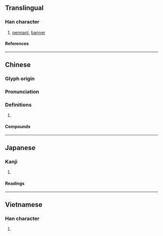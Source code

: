 {{character info/new}}
==Translingual==

===Han character===
{{Han char|rn=70|rad=方|as=14|sn=18|four=08269|canj=YSOHW|ids=⿸⿰方𠂉番}}

# [[pennant]], [[banner]]

====References====
{{Han ref|kx=0485.090|dkj=13700|dj=0847.110|hdz=32185.010|uh=65DB}}

----

==Chinese==
{{zh-forms}}

===Glyph origin===
{{Han etym}}
{{Han compound|㫃|番|c1=s|c2=p|ls=psc}}

===Pronunciation===
{{zh-pron
|m=fān
|c=faan1
|mc=y
|oc=y
|cat=
}}

===Definitions===
{{zh-hanzi}}

# {{rfdef|zh}}

====Compounds====
{{zh-der|引魂旛|旛勝|旛蓋|旛旂|招魂旛|火染旛竿|旗旛|春旛|風動旛動|靈旛}}

----

==Japanese==

===Kanji===
{{ja-kanji|grade=|rs=方14}}

# {{defn|lang=ja|sort=方14}}

====Readings====
{{ja-readings
|goon=ほん
|kanon=はん
|kanyoon=ばん
|kun=はた-
}}

----

==Vietnamese==

===Han character===
{{vi-readings|rs=方14|reading=phướn}}

# {{defn|lang=vi|sort=方14}}